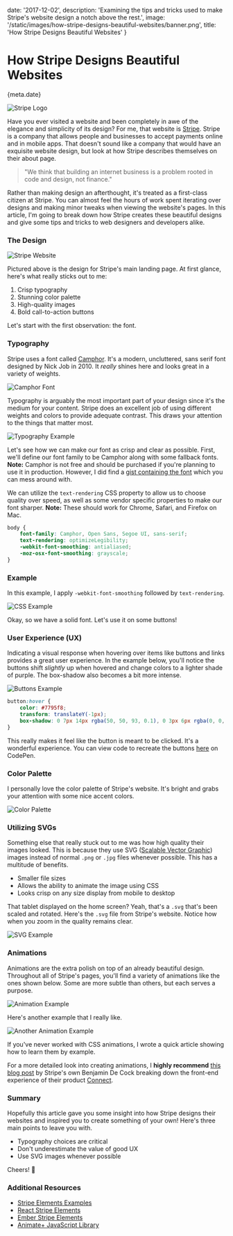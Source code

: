 
date: '2017-12-02',
description: 'Examining the tips and tricks used to make Stripe\'s website design a notch above the rest.',
image: '/static/images/how-stripe-designs-beautiful-websites/banner.png',
title: 'How Stripe Designs Beautiful Websites'
}


# How Stripe Designs Beautiful Websites

<Date>{meta.date}</Date>

![Stripe Logo](/static/images/how-stripe-designs-beautiful-websites/banner.png)

Have you ever visited a website and been completely in awe of the elegance and simplicity of its design? For me, that website is [Stripe](https://stripe.com/). Stripe is a company that allows people and businesses to accept payments online and in mobile apps. That doesn't sound like a company that would have an exquisite website design, but look at how Stripe describes themselves on their about page.

> "We think that building an internet business is a problem rooted in code and design, not finance."

Rather than making design an afterthought, it's treated as a first-class citizen at Stripe. You can almost feel the hours of work spent iterating over designs and making minor tweaks when viewing the website's pages. In this article, I'm going to break down how Stripe creates these beautiful designs and give some tips and tricks to web designers and developers alike.

### The Design

![Stripe Website](/static/images/how-stripe-designs-beautiful-websites/website.png)

Pictured above is the design for Stripe's main landing page. At first glance, here's what really sticks out to me:

1.  Crisp typography
2.  Stunning color palette
3.  High-quality images
4.  Bold call-to-action buttons

Let's start with the first observation: the font.

### Typography

Stripe uses a font called [Camphor](https://www.fontshop.com/families/camphor). It's a modern, uncluttered, sans serif font designed by Nick Job in 2010. It _really_ shines here and looks great in a variety of weights.

![Camphor Font](/static/images/how-stripe-designs-beautiful-websites/camphor.png)

Typography is arguably the most important part of your design since it's the medium for your content. Stripe does an excellent job of using different weights and colors to provide adequate contrast. This draws your attention to the things that matter most.

![Typography Example](/static/images/how-stripe-designs-beautiful-websites/typography.png)

Let's see how we can make our font as crisp and clear as possible. First, we'll define our font family to be Camphor along with some fallback fonts. **Note:** Camphor is not free and should be purchased if you're planning to use it in production. However, I did find a [gist containing the font](https://gist.github.com/bdno86/d1f49b6f533df3f832b39d6cc3194303) which you can mess around with.

We can utilize the `text-rendering` CSS property to allow us to choose quality over speed, as well as some vendor specific properties to make our font sharper. **Note:** These should work for Chrome, Safari, and Firefox on Mac.

```css
body {
    font-family: Camphor, Open Sans, Segoe UI, sans-serif;
    text-rendering: optimizeLegibility;
    -webkit-font-smoothing: antialiased;
    -moz-osx-font-smoothing: grayscale;
}
```

### Example

In this example, I apply `-webkit-font-smoothing` followed by `text-rendering`.

![CSS Example](/static/images/how-stripe-designs-beautiful-websites/css-example.gif)

Okay, so we have a solid font. Let's use it on some buttons!

### User Experience (UX)

Indicating a visual response when hovering over items like buttons and links provides a great user experience. In the example below, you'll notice the buttons shift _slightly_ up when hovered and change colors to a lighter shade of purple. The box-shadow also becomes a bit more intense.

![Buttons Example](/static/images/how-stripe-designs-beautiful-websites/buttons.gif)

```css
button:hover {
    color: #7795f8;
    transform: translateY(-1px);
    box-shadow: 0 7px 14px rgba(50, 50, 93, 0.1), 0 3px 6px rgba(0, 0, 0, 0.08);
}
```

This really makes it feel like the button is meant to be clicked. It's a wonderful experience. You can view code to recreate the buttons [here](https://codepen.io/leerob/pen/bYQRpB) on CodePen.

### Color Palette

I personally love the color palette of Stripe's website. It's bright and grabs your attention with some nice accent colors.

![Color Palette](/static/images/how-stripe-designs-beautiful-websites/color-palette.png)

### Utilizing SVGs

Something else that really stuck out to me was how high quality their images looked. This is because they use SVG ([Scalable Vector Graphic](https://svgontheweb.com/)) images instead of normal `.png` or `.jpg` files whenever possible. This has a multitude of benefits.

-   Smaller file sizes
-   Allows the ability to animate the image using CSS
-   Looks crisp on any size display from mobile to desktop

That tablet displayed on the home screen? Yeah, that's a `.svg` that's been scaled and rotated. Here's the `.svg` file from Stripe's website. Notice how when you zoom in the quality remains clear.

![SVG Example](/static/images/how-stripe-designs-beautiful-websites/salesforce.svg)

### Animations

Animations are the extra polish on top of an already beautiful design. Throughout all of Stripe's pages, you'll find a variety of animations like the ones shown below. Some are more subtle than others, but each serves a purpose.

![Animation Example](/static/images/how-stripe-designs-beautiful-websites/spinning-animation.gif)

Here's another example that I really like.

![Another Animation Example](/static/images/how-stripe-designs-beautiful-websites/animation-example.gif)

If you've never worked with CSS animations, I wrote a quick article showing how to <Link slug="blog/learning-css-animations-by-example" title="Learning CSS Animations by Example" underline={true}>learn them by example</Link>.

For a more detailed look into creating animations, I **highly recommend** [this blog post](https://stripe.com/blog/connect-front-end-experience) by Stripe's own Benjamin De Cock breaking down the front-end experience of their product [Connect](https://stripe.com/connect).

### Summary

Hopefully this article gave you some insight into how Stripe designs their websites and inspired you to create something of your own! Here's three main points to leave you with.

-   Typography choices are critical
-   Don't underestimate the value of good UX
-   Use SVG images whenever possible

Cheers! 🍻

### Additional Resources

-   [Stripe Elements Examples](https://stripe.github.io/elements-examples/)
-   [React Stripe Elements](https://github.com/stripe/react-stripe-elements)
-   [Ember Stripe Elements](https://github.com/code-corps/ember-stripe-elements)
-   [Animate+ JavaScript Library](https://github.com/bendc/AnimatePlus)
